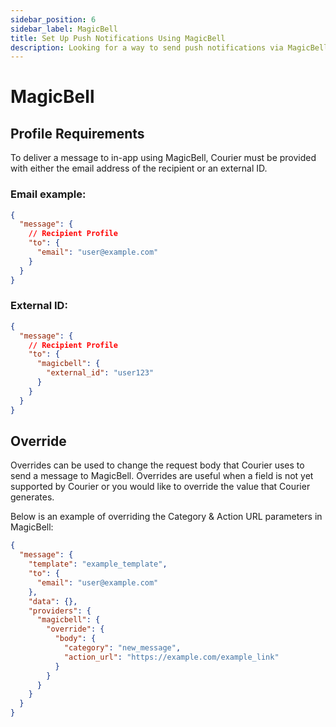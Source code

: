 ```yaml
---
sidebar_position: 6
sidebar_label: MagicBell
title: Set Up Push Notifications Using MagicBell
description: Looking for a way to send push notifications via MagicBell? This step-by-step tutorial will show you how to integrate MagicBell's API the easy way.
---
```


# MagicBell

## Profile Requirements

To deliver a message to in-app using MagicBell, Courier must be provided with either the email address of the recipient or an external ID.

### Email example:

```json title=JSON
{
  "message": {
    // Recipient Profile
    "to": {
      "email": "user@example.com"
    }
  }
}
```

### External ID:

```json title=JSON
{
  "message": {
    // Recipient Profile
    "to": {
      "magicbell": {
        "external_id": "user123"
      }
    }
  }
}
```

## Override

Overrides can be used to change the request body that Courier uses to send a message to MagicBell. Overrides are useful when a field is not yet supported by Courier or you would like to override the value that Courier generates.

Below is an example of overriding the Category & Action URL parameters in MagicBell:

```json title=JSON
{
  "message": {
    "template": "example_template",
    "to": {
      "email": "user@example.com"
    },
    "data": {},
    "providers": {
      "magicbell": {
        "override": {
          "body": {
            "category": "new_message",
            "action_url": "https://example.com/example_link"
          }
        }
      }
    }
  }
}
```
